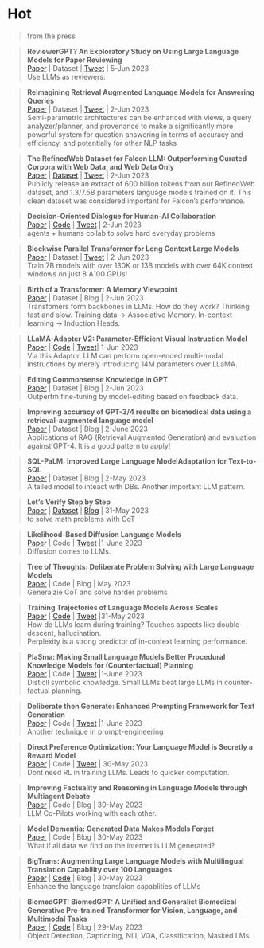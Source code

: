 # Hot
> from the press

>**ReviewerGPT? An Exploratory Study on Using Large Language Models for Paper Reviewing ** \
[Paper](https://arxiv.org/abs/2306.00622) | Dataset | [Tweet](https://twitter.com/jd92wang/status/1665596397788319744?s=20) | 5-Jun 2023 \
Use LLMs as reviewers:


>**Reimagining Retrieval Augmented Language Models for Answering Queries ** \
[Paper](https://arxiv.org/abs/2306.01061) | Dataset | [Tweet](https://twitter.com/_akhaliq/status/1665554751520485376?s=20) | 2-Jun 2023 \
Semi-parametric architectures can be enhanced with views, a query analyzer/planner, and provenance to make a significantly more powerful system for question answering in terms of accuracy and efficiency, and potentially for other NLP tasks

>**The RefinedWeb Dataset for Falcon LLM: Outperforming Curated Corpora with Web Data, and Web Data Only ** \
[Paper](https://arxiv.org/abs/2306.01116) | [Dataset](https://huggingface.co/datasets/tiiuae/falcon-refinedweb) | [Tweet](https://twitter.com/_akhaliq/status/1665555194128609281?s=20) | 2-Jun 2023 \
Publicly release an extract of 600 billion tokens from our RefinedWeb dataset, and 1.3/7.5B parameters language models trained on it. This clean dataset was considered important for Falcon's performance.


>**Decision-Oriented Dialogue for Human-AI Collaboration ** \
[Paper](https://arxiv.org/abs/2305.20076) | [Code](https://github.com/jlin816/dialop) | [Tweet](https://twitter.com/realJessyLin/status/1664410190719111168?s=20) | 2-Jun 2023 \
agents + humans collab to solve hard everyday problems


>**Blockwise Parallel Transformer for Long Context Large Models ** \
[Paper](https://arxiv.org/abs/2305.19370) | Dataset | [Tweet](https://twitter.com/haoliuhl/status/1664396377252667393?s=20) | 2-Jun 2023 \
Train 7B models with over 130K or 13B models with over 64K context windows on just 8 A100 GPUs!

>**Birth of a Transformer: A Memory Viewpoint ** \
[Paper](https://arxiv.org/abs/2306.00802) | Dataset | Blog | 2-Jun 2023 \
Transfomers form backbones in LLMs. How do they work? Thinking fast and slow.
Training data -> Associative Memory. In-context learning ->  Induction Heads.

> **LLaMA-Adapter V2: Parameter-Efficient Visual Instruction Model **\
[Paper](https://arxiv.org/abs/2304.15010) | [Code](https://github.com/ZrrSkywalker/LLaMA-Adapter/tree/main/imagebind_LLM) | [Tweet](https://twitter.com/lupantech/status/1664316926003396608?s=20)| 1-Jun 2023 \
Via this Adaptor, LLM can perform open-ended multi-modal instructions by merely introducing 14M parameters over LLaMA. 


>**Editing Commonsense Knowledge in GPT ** \
[Paper](https://arxiv.org/abs/2305.14956) | Dataset | Blog | 2-Jun 2023 \
Outperfm fine-tuning by model-editing based on feedback data.


>**Improving accuracy of GPT-3/4 results on biomedical data using a retrieval-augmented language model ** \
[Paper](https://arxiv.org/abs/2305.17116) | Dataset | Blog | 2-June 2023 \
Applications of RAG (Retrieval Augmented Generation) and evaluation against GPT-4. It is a good pattern to apply!

>**SQL-PaLM: Improved Large Language ModelAdaptation for Text-to-SQL ** \
[Paper](https://arxiv.org/abs/2306.00739) | Dataset | Blog | 2-May 2023 \
A tailed model to inteact with DBs. Another important LLM pattern.


>**Let’s Verify Step by Step ** \
[Paper](https://cdn.openai.com/improving-mathematical-reasoning-with-process-supervision/Lets_Verify_Step_by_Step.pdf) | [Dataset](https://github.com/openai/prm800k) | [Blog](https://openai.com/research/improving-mathematical-reasoning-with-process-supervision) | 31-May 2023 \
to solve math problems with CoT


>**Likelihood-Based Diffusion Language Models ** \
[Paper](https://t.co/Bpa6dpxcrQ) | Code | [Tweet](https://twitter.com/__ishaan/status/1663992335464538117?s=20) |1-June 2023 \
Diffusion comes to LLMs.

>**Tree of Thoughts: Deliberate Problem Solving with Large Language Models **\
[Paper](https://arxiv.org/abs/2305.10601) | Code | Blog | May 2023 \
Generalzie CoT and solve harder problems


>**Training Trajectories of Language Models Across Scales ** \
[Paper](https://arxiv.org/abs/2212.09803) | [Code](https://github.com/xiamengzhou/training_trajectory_analysis) | [Tweet](https://twitter.com/xiamengzhou/status/1663742017568899073?s=20) |31-May 2023 \
How do LLMs learn during training? Touches aspects like double-descent, hallucination.\
Perplexity is a strong predictor of in-context learning performance.


>**PlaSma: Making Small Language Models Better Procedural Knowledge Models for (Counterfactual) Planning ** \
[Paper](https://arxiv.org/abs/2305.19472) | Code | [Tweet](https://twitter.com/johnjnay/status/1664079539905994752?s=20) |1-June 2023 \
Disticll symbolic knowledge. Small LLMs beat large LLMs in counter-factual planning.

>**Deliberate then Generate: Enhanced Prompting Framework for Text Generation ** \
[Paper](https://arxiv.org/abs/2305.19835) | Code | [Tweet](https://twitter.com/omarsar0/status/1664079620797353984?s=20) |1-June 2023 \
Another technique in prompt-engineering


>**Direct Preference Optimization: Your Language Model is Secretly a Reward Model ** \
[Paper](https://arxiv.org/abs/2305.18290) | Code | [Tweet](https://twitter.com/archit_sharma97/status/1663595372269408261?s=20) | 30-May 2023 \
Dont need RL in training LLMs. Leads to quicker computation.

>**Improving Factuality and Reasoning in Language Models through Multiagent Debate ** \
[Paper](https://arxiv.org/abs/2305.14325) | Code | Blog | 30-May 2023 \
LLM Co-Pilots working with each other.


>**Model Dementia: Generated Data Makes Models Forget ** \
[Paper](https://arxiv.org/abs/2305.17493) | Code | Blog | 30-May 2023 \
What if all data we find on the internet is LLM generated?


>**BigTrans: Augmenting Large Language Models with Multilingual Translation Capability over 100 Languages ** \
[Paper](https://arxiv.org/abs/2305.18098) | [Code](https://github.com/ZNLP/BigTrans) | Blog | 30-May 2023 \
Enhance the language translaion capablities of LLMs

>**BiomedGPT: BiomedGPT: A Unified and Generalist Biomedical Generative Pre-trained Transformer for Vision, Language, and Multimodal Tasks ** \
[Paper](https://arxiv.org/abs/2305.17100) | [Code](https://github.com/taokz/BiomedGPT) | Blog | 29-May 2023 \
Object Detection, Captioning, NLI, VQA, Classification, Masked LMs